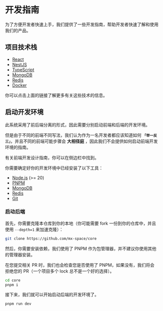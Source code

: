
# 开发指南

为了方便开发者快速上手，我们提供了一些开发指南，帮助开发者快速了解和使用我们的产品。

## 项目技术栈

- [React](https://reactjs.org/)
- [NestJS](https://nestjs.com/)
- [TypeScript](https://www.typescriptlang.org/)
- [MongoDB](https://www.mongodb.com/)
- [Redis](https://redis.io/)
- [Docker](https://www.docker.com/)

你可以点击上面的链接了解更多有关这些技术的信息。

## 启动开发环境

此系统采用了前后端分离的形式，因此需要分别启动前端和后端的开发环境。

但是由于不同的前端不同写法，我们认为作为一名开发者都应该知道如何 **`「举一反三」`**，并且不同的前端可能步骤会 **大相径庭** ，因此我们不会提供如何启动前端开发环境的指南。

<Callout type="info">
有关前端开发设计指南，你可以在侧边栏中找到。
</Callout>

你需要确定好你的开发环境中已经安装了以下工具：

- [Node.js](https://nodejs.org/en/) (>= 20)
- [PNPM](https://pnpm.js.org/)
- [MongoDB](https://www.mongodb.com/)
- [Redis](https://redis.io/)
- [Git](https://git-scm.com/)

### 启动后端

首先，你需要克隆本仓库到你的本地（你可能需要 fork 一份到你的仓库中，并且使用 `--depth=1` 来加速克隆）：

```bash
git clone https://github.com/mx-space/core
```

然后，你需要安装依赖，我们使用了 PNPM 作为包管理器，并不建议你使用其他的管理器安装。

<Callout type="warning">
在您提交相关 PR 时，我们也会检查您是否使用了 PNPM，如果没有，我们将会拒绝您的 PR（一个项目多个 lock 总不是一个好的选择）。
</Callout>

```bash
cd core
pnpm i
```

接下来，我们就可以开始启动后端的开发环境了。

```bash
pnpm run dev
```